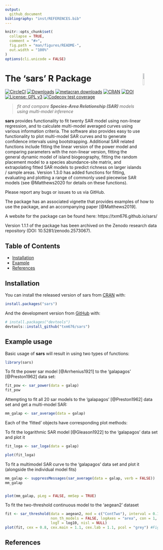 ```yaml
---
output:
  github_document
bibliography: "inst/REFERENCES.bib"
---
```


<!-- README.md is generated from README.Rmd. Please edit that file -->

```r
knitr::opts_chunk$set(
  collapse = TRUE,
  comment = "#>",
  fig.path = "man/figures/README-",
  out.width = "100%"
)
options(cli.unicode = FALSE)
```

# The **'sars'** R Package <img src="man/figures/sars_logo.png" align="right" width="10%"/>

[![CircleCI](https://circleci.com/gh/txm676/sars/tree/master.svg?style=svg)](https://app.circleci.com/pipelines/github/txm676/sars?branch=master)
[![Downloads](https://cranlogs.r-pkg.org/badges/sars?color=brightgreen)](https://cran.r-project.org/package=sars)
[![metacran downloads](http://cranlogs.r-pkg.org/badges/grand-total/sars)](https://cran.r-project.org/package=sars)
[![CRAN](https://www.r-pkg.org/badges/version/sars)](https://cran.r-project.org/package=sars)
[![DOI](https://zenodo.org/badge/95295704.svg)](https://zenodo.org/badge/latestdoi/95295704)
[![License: GPL v3](https://img.shields.io/badge/License-GPLv3-yellow.svg)](https://www.gnu.org/licenses/gpl-3.0)
[![Codecov test coverage](https://codecov.io/gh/txm676/sars/branch/master/graph/badge.svg)](https://app.codecov.io/gh/txm676/sars?branch=master)

> *fit and compare **Species-Area Relationship (SAR)** models using multi-model inference*

**sars** provides functionality to fit twenty SAR model using non-linear regression, and to calculate multi-model averaged curves using various information criteria. The software also provides easy to use functionality to plot multi-model SAR curves and to generate confidence intervals using bootstrapping. Additional SAR related functions
include fitting the linear version of the power model and comparing parameters with the non-linear version, fitting
the general dynamic model of island biogeography, fitting the random placement model to a species abundance-site matrix, and extrapolating fitted SAR models to predict richness on larger islands / sample areas. Version 1.3.0
has added functions for fitting, evaluating and plotting a range of commonly used piecewise SAR models (see 
@Matthews2020 for details on these functions).

Please report any bugs or issues to us via GitHub.

The package has an associated vignette that provides examples of how to use the package, and an accompanying 
paper [@Matthews2019].

A website for the package can be found here: https://txm676.github.io/sars/

Version 1.1.1 of the package has been archived on the Zenodo research data repository (DOI: 10.5281/zenodo.2573067).

## Table of Contents

- [Installation](#installation)
- [Example](#example-usage)
- [References](#references)


## Installation

You can install the released version of sars from [CRAN](https://CRAN.R-project.org) with:

``` r
install.packages("sars")
```

And the development version from [GitHub](https://github.com/) with:

``` r
# install.packages("devtools")
devtools::install_github("txm676/sars")
```
## Example usage

Basic usage of **sars** will result in using two types of functions:

```r
library(sars)
```

To fit the power sar model [@Arrhenius1921] to the 'galapagos' [@Preston1962] data set:
```r
fit_pow <- sar_power(data = galap)
fit_pow
```

Attempting to fit all 20 sar models to the 'galapagos' [@Preston1962] data set and get a multi-model SAR:
```r
mm_galap <- sar_average(data = galap)
```

Each of the 'fitted' objects have corresponding plot methods:

To fit the logarithmic SAR model [@Gleason1922] to the 'galapagos' data set and plot it
```r
fit_loga <- sar_loga(data = galap)

plot(fit_loga)
```

To fit a multimodel SAR curve to the 'galapagos' data set and plot it (alongside the individual model fits)
```r
mm_galap <- suppressMessages(sar_average(data = galap, verb = FALSE))
mm_galap 


plot(mm_galap, pLeg = FALSE, mmSep = TRUE)
```

To fit the two-threshold continuous model to the 'aegean2' dataset
```r
fit <- sar_threshold(data = aegean2, mod = c("ContTwo"), interval = 0.1, 
                     non_th_models = FALSE, logAxes = "area", con = 1,
                     logT = log10, nisl = NULL)
plot(fit, cex = 0.8, cex.main = 1.1, cex.lab = 1.1, pcol = "grey") #Figure 1
```

## References
